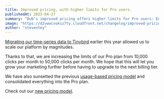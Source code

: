 ```yaml
---
title: Improved pricing, with higher limits for Pro users.
publishedAt: 2023-04-27
summary: "Dub's improved pricing offers higher limits for Pro users: Enjoy an increase from 10,000 to 50,000 clicks per month."
image: "https://d2vwwcvoksz7ty.cloudfront.net/changelog/improved-pricing.png"
author: "steventey"
---
```


[Migrating our time-series data to Tinybird](/changelog/tinybird-migration) earlier this year allowed us to scale our platform by magnitudes.

Thanks to that, we are increasing the limits of our Pro plan from 10,000 clicks per month to 50,000 clicks per month. We hope that this will let you grow your marketing further before having to upgrade to the next billing tier.

We have also sunsetted the previous [usage-based pricing model](https://twitter.com/dubdotsh/status/1579466952594292737) and consolidated everything into the Pro plan.

Check out our [new pricing model](/#pricing).
